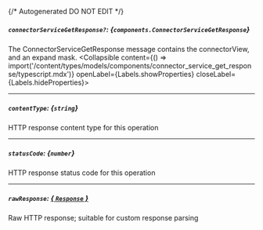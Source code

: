 {/* Autogenerated DO NOT EDIT  */}

##### `connectorServiceGetResponse?`: *{`components.ConnectorServiceGetResponse`}*
The ConnectorServiceGetResponse message contains the connectorView, and an expand mask.
<Collapsible content={() => import('/content/types/models/components/connector_service_get_response/typescript.mdx')} openLabel={Labels.showProperties} closeLabel={Labels.hideProperties}>
</Collapsible>

---
##### `contentType`: *{`string`}*
HTTP response content type for this operation

---
##### `statusCode`: *{`number`}*
HTTP response status code for this operation

---
##### `rawResponse`: [*{ `Response` }*](https://developer.mozilla.org/en-US/docs/Web/API/Response)
Raw HTTP response; suitable for custom response parsing


